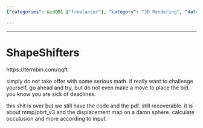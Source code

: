 ```yaml
---
{"categories": &id001 ["freelancer"], "category": "3D Rendering", "date": "2023-12-22 23:52:59", "description": "Shapeshifters is a project that employs MMP/PBRT_V3 and a displacement map on a sphere to calculate occlusion and other attributes, utilizing the input provided.", "tags": *id001, "title": "ShapeShifters"}

---
```


------

# ShapeShifters

https://termbin.com/qqft

simply do not take offer with some serious math. if really want to challenge yourself, go ahead and try, but do not even make a move to place the bid. you know you are sick of deadlines.

this shit is over but we still have the code and the pdf. still recoverable. it is about mmp/pbrt_v3 and the displacement map on a damn sphere. calculate occulusion and more according to input.

